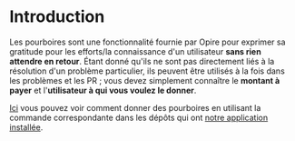 # Introduction

Les pourboires sont une fonctionnalité fournie par Opire pour exprimer sa gratitude pour les efforts/la connaissance d'un utilisateur **sans rien attendre en retour**. Étant donné qu'ils ne sont pas directement liés à la résolution d'un problème particulier, ils peuvent être utilisés à la fois dans les problèmes et les PR ; vous devez simplement connaître le **montant à payer** et l'**utilisateur à qui vous voulez le donner**.

[Ici](/overview/commands#tip-a-user) vous pouvez voir comment donner des pourboires en utilisant la commande correspondante dans les dépôts qui ont [notre application installée](/overview/install-bot).
